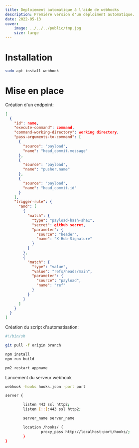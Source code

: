 ```yaml
---
title: Deploiement automatique à l'aide de webhooks 
description: Première version d'un déploiment automatique. 
date: 2022-05-13
cover: 
    image: ../../../public/tmp.jpg
    size: large
---
```


# Installation

```sh
sudo apt install webhook
```

# Mise en place

Création d'un endpoint:

```json twoslash /name/1 /command/2 /working directory/ /github secret/ 
[
  {
    "id": name, 
    "execute-command": command, 
    "command-working-directory": working directory,
    "pass-arguments-to-command": [
      {
        "source": "payload",
        "name": "head_commit.message"
      },
      {
        "source": "payload",
        "name": "pusher.name"
      },
      {
        "source": "payload",
        "name": "head_commit.id"
      }
    ],
    "trigger-rule": {
      "and": [
        {
          "match": {
            "type": "payload-hash-sha1",
            "secret": github secret,
            "parameter": {
              "source": "header",
              "name": "X-Hub-Signature"
            }
          }
        },
        {
          "match": {
            "type": "value",
            "value": "refs/heads/main",
            "parameter": {
              "source": "payload",
              "name": "ref"
            }
          }
        }
      ]
    }
  }
]
```


Création du script d'automatisation:

```sh /branch/ /appname/ 
#!/bin/sh

git pull -f origin branch

npm install
npm run build

pm2 restart appname
```

Lancement du serveur webhook

```sh /port/2
webhook -hooks hooks.json -port port
```

```sh /server_name/2 /port/
server {

        listen 443 ssl http2;
        listen [::]:443 ssl http2;

        server_name server_name 

        location /hooks/ {
                proxy_pass http://localhost:port/hooks/;
        }
}
```
